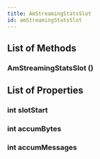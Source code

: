 ```yaml
---
title: AmStreamingStatsSlot
id: amStreamingStatsSlot
---
```


## List of Methods

### AmStreamingStatsSlot ()

## List of Properties

### int slotStart

### int accumBytes

### int accumMessages

